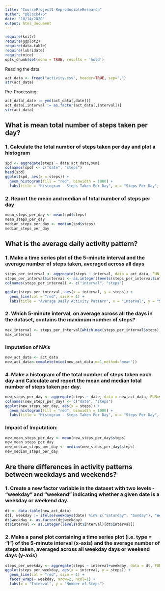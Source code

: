 ```yaml
---
title: "CourseProject1-ReproducibleResearch"
author: "pblack476"
date: "10/14/2020"
output: html_document
---
```

```r
require(knitr)
require(ggplot2)
require(data.table)
require(lubridate)
require(mice)
opts_chunk$set(echo = TRUE, results = 'hold')
```

Reading the data:
```r
act_data <- fread("activity.csv", header=TRUE, sep=",")
str(act_data)
```

Pre-Processing:
```r
act_data[,date := ymd(act_data[,date])]
act_data[,interval := as.factor(act_data[,interval])]
str(act_data)
```

## What is mean total number of steps taken per day?
### 1. Calculate the total number of steps taken per day and plot a histogram

```r
spd <- aggregate(steps ~ date,act_data,sum)
colnames(spd) <- c("date", "steps")
head(spd)
ggplot(spd, aes(x = steps)) + 
  geom_histogram(fill = "red", binwidth = 1000) + 
  labs(title = "Histogram - Steps Taken Per Day", x = "Steps Per Day", y = "Frequency")
```

### 2. Report the mean and median of total number of steps per day

```r
mean_steps_per_day <- mean(spd$steps)
mean_steps_per_day
median_steps_per_day <- median(spd$steps)
median_steps_per_day
```

## What is the average daily activity pattern?
### 1. Make a time series plot of the 5-minute interval and the average number of steps taken, averaged across all days

```r
steps_per_interval <- aggregate(steps ~ interval, data = act_data, FUN = mean, na.rm = TRUE)
steps_per_interval$interval <- as.integer(levels(steps_per_interval$interval)[steps_per_interval$interval])
colnames(steps_per_interval) <- c("interval", "steps")

ggplot(steps_per_interval, aes(x = interval, y = steps)) + 
  geom_line(col = "red", size = 1) + 
  labs(title = "Average Daily Activity Pattern", x = "Interval", y = "Steps")
```

### 2. Which 5-minute interval, on average across all the days in the dataset, contains the maximum number of steps?

```r
max_interval <- steps_per_interval[which.max(steps_per_interval$steps),]
max_interval
```

### Imputation of NA's

```r
new_act_data <- act_data
new_act_data<-complete(mice(new_act_data,m=1,method='mean'))
```

### 4. Make a histogram of the total number of steps taken each day and Calculate and report the mean and median total number of steps taken per day.

```r
new_steps_per_day <- aggregate(steps ~ date, data = new_act_data, FUN=sum)
colnames(new_steps_per_day) <- c("date", "steps")
ggplot(new_steps_per_day, aes(x = steps)) + 
  geom_histogram(fill = "red", binwidth = 1000) + 
  labs(title = "Histogram - Steps Taken Per Day", x = "Steps Per Day", y = "Frequency")
```

### Impact of Imputation:
```r
new_mean_steps_per_day <- mean(new_steps_per_day$steps)
new_mean_steps_per_day
new_median_steps_per_day <- median(new_steps_per_day$steps)
new_median_steps_per_day
```

## Are there differences in activity patterns between weekdays and weekends?
### 1. Create a new factor variable in the dataset with two levels - “weekday” and “weekend” indicating whether a given date is a weekday or weekend day.

```r
dt <- data.table(new_act_data)
dt[, weekday := ifelse(weekdays(date) %in% c("Saturday", "Sunday"), "Weekend", "Weekday")]
dt$weekday <- as.factor(dt$weekday)
dt$interval <- as.integer(levels(dt$interval)[dt$interval])
```

### 2. Make a panel plot containing a time series plot (i.e. type = “l”) of the 5-minute interval (x-axis) and the average number of steps taken, averaged across all weekday days or weekend days (y-axis)

```r
steps_per_weekday <- aggregate(steps ~ interval+weekday, data = dt, FUN = mean)
ggplot(steps_per_weekday, aes(x = interval, y = steps)) + 
  geom_line(col = "red", size = 1) + 
  facet_wrap(~ weekday, nrow=2, ncol=1) + 
  labs(x = "Interval", y = "Number of Steps")
```

